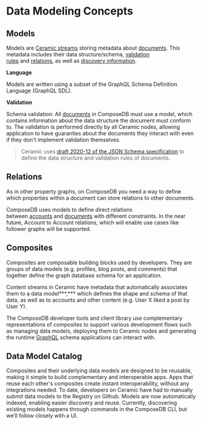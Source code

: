 # Data Modeling Concepts
## Models

Models are [Ceramic streams](https://developers.ceramic.network/learn/advanced/overview/#streams) storing metadata about [documents](../0.3.x/guides/concepts-overview#documents). This metadata includes their data structure/schema, [validation rules](../0.3.x/guides/concepts-overview#validation) and [relations](../0.3.x/guides/concepts-overview#relations), as well as [discovery information](../0.3.x/guides/using-composites/discovery).
<!-- replace with relative links -->

**Language**

Models are written using a subset of the GraphQL Schema Definition Language (GraphQL SDL). <!-- > - learn more in the reference section about [Schema Definition Language](https://www.notion.so/Schema-Definition-Language-b4543246ccb14f558da7d47aa81630a8). -->

**Validation**

Schema validation: All [documents](../0.3.x/guides/concepts-overview#documents) in ComposeDB must use a model, which contains information about the data structure the document must conform to. The validation is performed directly by all Ceramic nodes, allowing application to have guaranties about the documents they interact with even if they don't implement validation themselves.
<!-- replace with relative links -->

> Ceramic uses [draft 2020-12 of the JSON Schema specification](https://json-schema.org/specification-links.html#2020-12) to define the data structure and validation rules of documents.

## Relations

As in other property graphs, on ComposeDB you need a way to define which properties within a document can store relations to other documents.

ComposeDB uses models to define direct relations between [accounts](../0.3.x/guides/concepts-overview#accounts) and [documents](../0.3.x/guides/concepts-overview#documents) with different constraints. <!-- >, as described in Writing Models [Relations](https://www.notion.so/Relations-60f78e9672d04ef29a1002a38d7706b7). --> In the near future, Account to Account relations, which will enable use cases like follower graphs will be supported.

## Composites

Composites are composable building blocks used by developers. They are groups of data models (e.g. profiles, blog posts, and comments) that together define the graph database schema for an application. 

Content streams in Ceramic have metadata that automatically associates them to a data model***,*** which defines the shape and schema of that data, as well as to accounts and other content (e.g. User X liked a post by User Y). 

The ComposeDB developer tools and client library use complementary representations of composites to support various development flows such as managing data models, deploying them to Ceramic nodes and generating the runtime [GraphQL](https://graphql.org/) schema applications can interact with.

## Data Model Catalog

Composites and their underlying data models are designed to be reusable, making it simple to build complementary and interoperable apps. Apps that reuse each other's composites create instant interoperability, without any integrations needed. To date, developers on Ceramic have had to manually submit data models to the Registry on Github. Models are now automatically indexed, enabling easier discovery and reuse. Currently, discovering existing models happens through commands in the ComposeDB CLI, but we’ll follow closely with a UI.